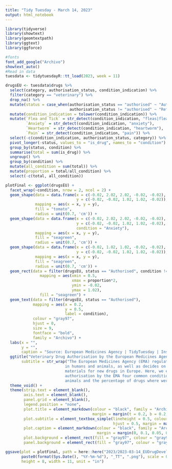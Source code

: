 ```yaml
---
title: "Tidy Tuesday - March 14, 2023"
output: html_notebook
---
```


```r
library(tidyverse)
library(showtext)
library(geomtextpath)
library(ggtext)
library(ggforce)

#fonts
font_add_google("Archivo")
showtext_auto()
#Read in data
tuesdata <- tidytuesdayR::tt_load(2023, week = 11)
```

```r
drugsEU <- tuesdata$drugs %>%
  select(category, authorisation_status, condition_indication) %>%
  filter(category == "veterinary") %>%
  drop_na() %>%
  mutate(status = case_when(authorisation_status == "authorised" ~ "Authorised",
                            authorisation_status != "authorised" ~ "Refused/Withdrawn")) %>%
  mutate(condition_indication = tolower(condition_indication)) %>%
  mutate(`Flea and Tick` = str_detect(condition_indication, "fleas|flea|ticks|tick"),
         `Anxiety` = str_detect(condition_indication, "anxiety"),
         `Heartworm` = str_detect(condition_indication, "heartworm"),
         `Pain` = str_detect(condition_indication, "pain")) %>%
  select(-c(condition_indication, authorisation_status, category)) %>%
  pivot_longer(-status, values_to = "is_drug", names_to = "condition") %>%
  group_by(status, condition) %>%
  summarise(total = sum(is_drug)) %>%
  ungroup() %>%
  group_by(condition) %>%
  mutate(all_condition = sum(total)) %>%
  mutate(proportion = total/all_condition) %>%
  select(-c(total, all_condition))
```

```r
plotFinal <- ggplot(drugsEU) +
  facet_wrap(~condition, nrow = 2, ncol = 2) +
  geom_shape(data = data.frame(x = c(-0.02, 2.02, 2.02, -0.02, -0.02),
                               y = c(-0.02, -0.02, 1.02, 1.02, -0.02)),
             mapping = aes(x = x, y = y),
             fill = "tomato",
             radius = unit(0.7, 'cm')) +
  geom_shape(data = data.frame(x = c(-0.02, 2.02, 2.02, -0.02, -0.02),
                               y = c(-0.02, -0.02, 1.02, 1.02, -0.02),
                               condition = "Anxiety"),
             mapping = aes(x = x, y = y),
             fill = "seagreen",
             radius = unit(0.7, 'cm')) +
  geom_shape(data = data.frame(x = c(-0.02, 1.02, 1.02, -0.02, -0.02),
                               y = c(-0.02, -0.02, 1.02, 1.02, -0.02)),
             mapping = aes(x = x, y = y),
             fill = "seagreen",
             radius = unit(0.7, 'cm')) +
  geom_rect(data = filter(drugsEU, status == "Authorised", condition != "Anxiety"),
               mapping = aes(xmin = 0.5,
                             xmax = proportion*2,
                             ymin = -0.02,
                             ymax = 1.02),
               fill = "seagreen") +
  geom_text(data = filter(drugsEU, status == "Authorised"),
            mapping = aes(x = 0.2,
                          y = 0.5,
                          label = condition),
            colour = "gray97",
            hjust = 0,
            size = 9,
            fontface = "bold",
            family = "Archivo") +
  labs(x = "",
       y = "",
       caption = "Source: European Medicines Agency | TidyTuesday | Inspired by @nrennie") +
  ggtitle("Veterinary Drug Authorisation by the European Medicines Agency",
       subtitle = str_wrap("The European Medicines Agency (EMA) regulates and directs drug development
                          in humans and animals, as well as decides on whether to \n\nauthorise marketing 
                          materials for new drugs in Europe. Here, we explore veterinary drug  
                          authorisation by the EMA four common conditions experienced by domesticated
                          animals and the percentage of drugs where were <span style='color:seagreen'> authorised </span> or <span style='color:tomato'> refused/withdrawn </span>.")) +
  theme_void() +
  theme(strip.text = element_blank(),
        axis.text = element_blank(),
        panel.grid = element_blank(),
        legend.position = "none",
        plot.title = element_markdown(colour = "black", family = "Archivo", size = 30, hjust = 0.5,
                                      margin = margin(t = 0.2, b = 0.2, unit = "cm")),
        plot.subtitle = element_textbox_simple(lineheight = 0.5, colour = "black", family = "Archivo", size = 20,
                                               hjust = 0.5, margin = margin(0.2, 0.2, 0, 0.2, unit = "cm")),
        plot.caption = element_markdown(colour = "black", family = "Archivo", size = 12, hjust = 1,
                                        margin = margin(0, 0.1, 0.05, 0, unit = "cm")),
        plot.background = element_rect(fill = "gray97", colour = "gray97"),
        panel.background = element_rect(fill = "gray97", colour = "gray97"))
```

```r
ggsave(plot = plotFinal, path = here::here("2023/2023-03-14_EUDrugDevelopment"),
       paste0(format(Sys.Date(), "%Y-%m-%d"), "_TT", ".png"), scale = 0.5, dpi = 300,
       height = 8, width = 11, unit = "in")
```   
